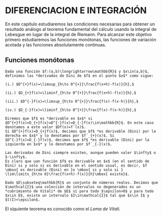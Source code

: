 # DIFERENCIACION E INTEGRACIÓN

En este capítulo estudiaremos las condiciones necesarias para obtener un resultado análogo al teorema fundamental del cálculo usando la integral de Lebesgue en lugar de la integral de Riemann. Para alcanzar este objetivo primero estudiaremos las funciones monótonas, las funciones de variación acotada y las funciones absolutamente continuas.

## Funciones monótonas

```definition
Dada una función $f:(a,b)\longrightarrow\mathbb{R}$ y $x\in(a,b)$, definimos las *derivadas de Dini de $f$ en el punto $x$* como sigue:

(i.) $D^{+}f(x)=\limsup_{h\to 0^{+}}\frac{f(x+h)-f(x)}{h},$
  
(ii.) $D_{+}f(x)=\liminf_{h\to 0^{+}}\frac{f(x+h)-f(x)}{h},$
  
(iii.) $D^{-}f(x)=\limsup_{h\to 0^{+}}\frac{f(x)-f(x-h)}{h},$
  
(iv.) $D_{-}f(x)=\liminf_{h\to 0^{+}}\frac{f(x)-f(x-h)}{h},$

Diremos que $f$ es *derivable en $x$* si $D^{+}f(x)=D_{+}f(x)=D^{-}f(x)=D_{-}f(x)\in\mathbb{R}$. En este caso denotamos a este valor $Df(x)=f´(x)$.
Si $D^{+}f(x)=D_{+}f(x)$, decimos que $f$ *es derivable (Dini) por la derecha en $x$* y lo denotamos por $f´_{+}(x)$. Si $D^{-}f(x)=D_{-}f(x)$, decimos que $f$ *es derivable (Dini) por la izquierda en $x$* y lo denotamos por $f´_{-}(x)$.

```

```remark
Las derivadas de Dini siempre existen, aunque pueden valer $\infty$ o $-\infty$.
Es claro que uan función $f$ es derivable en $x$ (en el sentido de Dini) si y solo si es derivable en el sentido usual, es decir, $f \mbox{ es derivable (Dini) en }x \mbox{ si y solo si } \lim\limits_{h\to 0}\frac{f(x+h)-f(x)}{h}\mbox{ existe}$.

```

```definition
Dado $E\subseteq\mathbb{R}$ un conjunto de números reales. Decimos que $\mathcal{I}$ una colección de intervalos no degenerados es un *cubrimiento de Vitali* de $E$ si para todo $\epsilon>0$ y para todo $x\in E$, existe un intervalo $I\in\mathcal{I}$ tal que $x\in I$ y $l(I)<\epsilon$.

```

El siguiente teorema es conocido como el *Lema de Vitali*.

```theorem
Sea $E\subseteq\mathbb{R}$ con $m^{\ast}(E)<\infty$. Si $\mathcal{I}$ es un cubrimiento de Vitali de $E$, entonces existe una familia numerable $(I_{n})_{n\in\mathbb{N}}\subseteq \mathcal{I}$ disjunta dos a dos, tal que $$m^{\ast}\left(E\backslash \bigcup_{n\in\mathbb{N}}I_{n} \right)=0.$$

```
```proof
Sea $\mathcal{O}$ un conjunto abierto que contiene al conjunto $E$, es decir, $E\subseteq \mathcal{O}$. Podemos suponer, que $\forall I\in \mathcal{I}$ $i\subseteq\mathcal{O}$. En caso contrario, consideraremos la colección $\{I\in \mathcal{I}: I\subseteq\mathcal{O}\}$, que resulta ser también un cubrimiento de Vitali del conjunto $E$. Construíremos una colección numerable de intervalos que cumpla las condiciones deseadas. Supongamos, sin pérdida de generalidad, que los intervalos en $\mathcal{I}$ son cerrados, ya que la medida de los extremos de un intervalo es cero.
Sea $I_{1}\in\mathcal{I}$, cualquiera de los elementos de la familia. Si $E\subseteq I_{1}$, queda demostrado el teorema, ya que $m^{\ast}(E\backslash I_{1})=0$. Si este no es el caso, existe $x\in E\backslash I_{1}$; como $\mathcal{I}$ es un cubrimiento de Vitali, existe $I_{2}\in\mathcal{I}$, disjusto de $I_{1}$, tal que $x\in I_{2}$ y cuya longitud sea mayor a la mitad de la longitud de $I_{1}$, es decir $l(I_{2})>\frac{l(I_{1})}{2}$. Ahora, supongamos que hemos elegido $m$ intervalos disjuntos $I_{1},\cdots, I_{m}$. Si $E\subseteq \bigcup_{n\leq m} I_{n}$, se tiene el resultado. En caso contrario, existe $x\in E\backslash \bigcup_{n\leq m} I_{n}$. Elegimos $I_{m+1}\in\mathcal{I}$ disjunto de todos los intervalos anteriores, tal que $x\in I_{m+1}$ y $l(I_{m+1})>\frac{r_{m}}{2}$, donde 
$$r_{m}=\sup\left\lbrace l(J): x\in J \mbox{ y } J\cap I_{n}=\emptyset \forall n\in\{1,\cdots,m\} \right\rbrace $$
esto es posible ya que cada $I_{n}$ es cerrado. Siguiendo con este proceso, construímos la familia disjunta  $(I_{n})_{n\in\mathbb{N}}$ tal que $m^{\ast}\left(E\backslash \bigcup_{n\in\mathbb{N}}I_{n} \right)=0$. Supongamos que 
$$m^{\ast}\left(E\backslash \bigcup_{n\in\mathbb{N}}I_{n} \right)=\delta>0.$$
Como $m\left( \bigcup_{n\in\mathbb{N}} I_{n}\right)=\sum_{n\in\mathbb{N}}  l(I_{n})\leq m(\mathcal{O})<\infty$, existe $N\in\mathbb{N}$ tal que $\sum_{n>N}  l(I_{n})<\frac{\delta}{5}$. Sea $F=E\backslash\bigcup_{n\leq N} I_{n}$, entonces $m^{\ast}(F)\geq\delta$ (por monotonía). Por otro lado, para $x\in F$, existe $J\in\mathcal{I}$ disjunto de $bigcup_{n\leq N} I_{n}$ tal que $x\in J$. Además $J$ debe intersectar a algún $I_{k}$, con $k>N$. En caso contrario, como $l(J)\leq r_{p}<2l(I_{k+1})$, ya que $l(I_{k+1})\to 0$, cuando $k\to\infty$, $J$ sería degenerado. Sea $i$ el menor entero mayor que $N$ tal que $J\cap I_{i}\neq \emptyset$. Como $J\cap I_{n}=\emptyset$ para todo $n<i$, se tiene que $l(J)\leq r_{i-1}<2l(I_{i})$; sea $x_{i}$ el punto medio de $I_{i}$, entonces
$$|x-x_{i}|\leq l(J)+\frac{1}{2}l(I_{i})\leq \frac{5}{2} l(I_{i}).$$
Tomando intervalos  $H_{i}$, de centro $x_{i}$ y longitud $5l(I_{i})$, se tiene que $x\in H_{i}$, $F\subseteq \bigcup_{n\geq N+1} H_{n}$. Por lo tanto
$$m^{\ast}(F)\leq \sum_{n\geq N+1} l(H_{n})=5\sum_{n\geq N+1} l(I_{n})<\delta.$$

```

```remark
Si la medida del conjunto es infinita, $m^{\ast}(E)=\infty$, se puede tomar $E=\bigcup_{i\in\mathbb{N}}E_{i}$ tal que cada $E_{i}$ tiene medida finita y $E_{i}\cap E_{j}=\emptyset$ siempre que $i\neq j$. Por lo que el teorema también es cierto si $m^{\ast}(E)=\infty$.

```

En ocaciones el Lema de Vitali se enuncia como el siguiente resultado, que es un corolario inmediato del teorema anterior.

```corollary
Sea $E\subseteq\mathbb{R}$ con $m^{\ast}(E)<\infty$. Si $\mathcal{I}$ es un cubrimiento de Vitali de $E$, entonces, para todo $\epsilon>0$, existe una colección finita $I_{1},\cdots, I_{N}$ de intervalos disjuntos de $\mathcal{I}$, tales que $$m^{\ast}\left(E\backslash\bigcup_{i=1}^{N}I_{i} \right) <\epsilon.$$

```

```theorem
Sea $f:(\alpha, \beta)\longrightarrow\mathbb{R}$ una función monótona creciente. Entonces $f$ es derivable en c.t.p de $(\alpha,\beta)$. La derivada de $f$, $f´$ es medible Lebesgue y se cumple que si $[a,b]\subseteq (\alpha,\beta)$, entonces
$$\int_{a}^{b} f´(x)dx\leq f(b)-f(a).$$

```
```proof
Sea $E_{u,v}=\{x\in(\alpha,\beta): D^{+}f(x)>u>v>D_{-}f(x)\}$ para $u,v\in\mathbb{Q}$. Y consideremos 
$$E=\bigcup_{u,v\in\mathbb{Q}} E_{u,v}.$$
Probemos que $m^{\ast}(E_{u,v})=0$. Sea $s=m^{\ast}(E_{u,v})$ y $\epsilon>0$. Existe un abierto $\mathcal{O}$ tal que $E_{u,v}\subseteq\mathcal{O}$ y $m(\mathcal{O})<s+\epsilon$. Para cada $x\in E_{u,v}$, existe $h_{x}$ tal que $[x-h_{x},x]\subseteq\mathcal{O}$ y $f(x)-f(x-h_{x})<vh_{x}$. La colección de estos intervalos forman un cubrimiento de Vitali de $E_{u,v}$, por lo tanto existe una colección finita de dichos intervalos, $I_{1},\cdots, I_{N}$ tal que $m^{\ast}\left(E_{u,v}\backslash\bigcup_{i=1}^{N} I_{i} \right)<\epsilon$, más aún, podemos hallar una colección finita de estos intervalos tales que $A\subseteq \bigcup_{i=1}^{N}\overset{\circ}{I_{i}}$ y $m^{E_{u,v}\backslash A}<\epsilon$. De esta forma
$$\sum_{i=1}^{N} (f(x_{i})-f(x_{i}-h_{x_{i}}))<v\sum_{i=1}^{N} h_{x_{i}}<v m(\mathcal{O})<v(s+\epsilon).$$
Además, para cada $y\in A$, se tiene que $D^{+}f(y)>u$. Por lo que existe $h_{y}$ tal que $(y,y+h_{y})$ es subconjunto de algún $I_{i}$ y $f(y+h_{y})-f(y)>uh_{y}$. Con un procedimiento análogo, podemos hallar una colección finita de intervalos $J_{1},\cdots,J_{M}$ tales que contienen a un subconjunto de $A$ de medida exterior mayor que $s-2\epsilon$. Por lo tanto,
$$\sum_{i=1}^{M} (f(y_{i})-f(y_{i}-h_{y_{i}}))>u\sum_{i=1}^{M} h_{y_{i}}>u m(\mathcal{O})>u(s+2\epsilon).$$
Como cada $J_{j}$ está contenido en algún $I_{i}$, como $f$ es creciente
$$\sum_{i: J_{i}\subseteq I_{j}}f(y_{i}+h_{y_{i}})-f(y_{i})\leq f(x_{j})-f(x_{n}-h_{x_{n}})$$
sumando sobre $j$, se obtiene
$$\sum_{j=1}^{N} f(x_{j})-f(x_{n}-h_{x_{n}})\geq \sum_{i=1}^{M}f(y_{i}+h_{y_{i}})-f(y_{i})$$
de donde se tiene que $v(s+\epsilon)>u(s-2\epsilon)$, por lo tanto, como $u>v$, $s=0$.
Análogamente se muestra que $\{x\in(\alpha,\beta): D^{-+}f(x)>D_{+}f(x)\}$ tiene medida cero.
De esto se puede concluír que las derivadas de Dini coinciden en casi todo punto de $(\alpha,\beta)$, por lo tanto la función $f$ será derivable donde $g(x)=\frac{f(x+h)-f(x)}{h}$ sea finita.
Sea $g_{n}(x)=n\left(f\left(x+\frac{1}{n} \right) -f(x) \right) $, cada $g_{n}$ es medible y $g_{n}(x)\to g(x)$, por lo tanto $g$ es medible. Sea $[a,b]\subseteq(\alpha,\beta)$ y redefinamos $f(x)=f(b)$ siempre que $x>b$. Como $f$ es creciente, para cada $n$, $g_{n}\geq 0$. Por el lema de Fatou, se tiene 
$$\int_{a}^{b} g(x)dx\leq \liminf_{n\to\infty}\int_{a}^{b} g_{n}(x)dx=\liminf_{n\to\infty}\left( \int_{a}^{b}f\left(x+\frac{1}{n}\right)dx -\int_{a}^{b} f(x)dx\right)$$
Como $\int f\left( x+\frac{1}{n}\right) \chi_{[a,b]}(x)dx=\int f\left( x\right) \chi_{[a+\frac{1}{n},b+\frac{1}{n}]}(x)dx$, nos queda
$$\int_{a}^{b} g(x)dx\leq \liminf_{n\to\infty} \left[ n\int_{b}^{b+\frac{1}{n}} f(x)dx- n int_{a}^{a+\frac{1}{n}}f\left(x\right)dx \right]=\liminf_{n\to\infty} \left[ n\int_{b}^{b+\frac{1}{n}} f(b)dx- n int_{a}^{a+\frac{1}{n}}f\left(x\right)dx \right]$$
y como $f$ es una función creciente, se tiene que
$$\int_{a}^{b} g(x)dx\leq\liminf_{n\to\infty} \left[ nf(b)\frac{1}{n}- n int_{a}^{a+\frac{1}{n}}f(a)dx \right]=f(b)-f(a).$$
De aquí se concluye que $g$ es integrable en $[a,b]$ y así finita en c.t.p. de $[a,b]$, por lo tanto finita en c.t.p. de $(\alpha,\beta_{n})$. De esto se sigue que $f$ es derivable en c.t.p. de $(\alpha,\beta_{n})$ y que 
$$\int_{a}^{b} f´(x)dx\leq f(b)-f(a).$$

```

```remark
Recordemos que si $\phi$ es la función de Cantor, se tiene que $\phi(1)-\phi(0)\neq 0$. Pero $\phi´=0$. Esto muestra que, en general, si $f$ es monótona, no puede asegurarse que $\int_{a}^{b}f´(x)dx=f(b)-f(a)$.

```

Hay otra demostarción del teorema de derivación de Lebesgue, basado en el llamado "Lema del sol naciente".

Cerramos esta sección enunciando un teorema debido a Fubini, sobre derivación de series de funciones monótonas. La demostración se sigue del teorema de derivación de Lebesgue.

```theorem
Sea $(f_{n})_{n\in\mathbb{N}}$ una sucesión de funciones monótonas crecientes definidas en $[a,b]$ tal que la serie $\sum_{n\in\mathbb{N}} f_{n}(x)$ converge puntualmente en $[a,b]$. Sea $f(x)=\sum_{n\in\mathbb{N}} f_{n}(x)$. Entonces 
$\sum_{n\in\mathbb{N}} f´_{n}(x)=f´(x)$ en c.t.p. de $[a,b]$.

```

## Funciones de variaciÓn acotada

## De la Integral indefinida

## Continuidad Absoluta

## Cambio de variables e integraciÓn por partes
